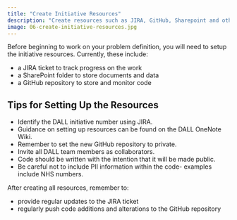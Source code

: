 ```yaml
---
title: "Create Initiative Resources"
description: "Create resources such as JIRA, GitHub, Sharepoint and others."
image: 06-create-initiative-resources.jpg
---
```


Before beginning to work on your problem definition, you will need to setup the initiative resources. Currently, these include:

- a JIRA ticket to track progress on the work
- a SharePoint folder to store documents and data
- a GitHub repository to store and monitor code

## Tips for Setting Up the Resources

- Identify the DALL initiative number using JIRA.
- Guidance on setting up resources can be found on the DALL OneNote Wiki.
- Remember to set the new GitHub repository to private.
- Invite all DALL team members as collaborators.
- Code should be written with the intention that it will be made public.
- Be careful not to include PII information within the code- examples include NHS numbers.

After creating all resources, remember to:

- provide regular updates to the JIRA ticket
- regularly push code additions and alterations to the GitHub repository